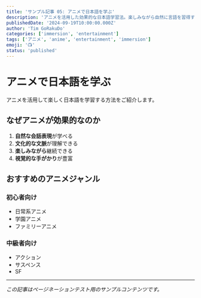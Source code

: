 ```yaml
---
title: 'サンプル記事 05: アニメで日本語を学ぶ'
description: 'アニメを活用した効果的な日本語学習法。楽しみながら自然に言語を習得する方法。'
publishedDate: '2024-09-19T10:00:00.000Z'
author: 'Tim GoRakuDo'
categories: ['immersion', 'entertainment']
tags: ['アニメ', 'anime', 'entertainment', 'immersion']
emoji: '📺'
status: 'published'
---
```


# アニメで日本語を学ぶ

アニメを活用して楽しく日本語を学習する方法をご紹介します。

## なぜアニメが効果的なのか

1. **自然な会話表現**が学べる
2. **文化的な文脈**が理解できる
3. **楽しみながら**継続できる
4. **視覚的な手がかり**が豊富

## おすすめのアニメジャンル

### 初心者向け

- 日常系アニメ
- 学園アニメ
- ファミリーアニメ

### 中級者向け

- アクション
- サスペンス
- SF

---

_この記事はページネーションテスト用のサンプルコンテンツです。_
